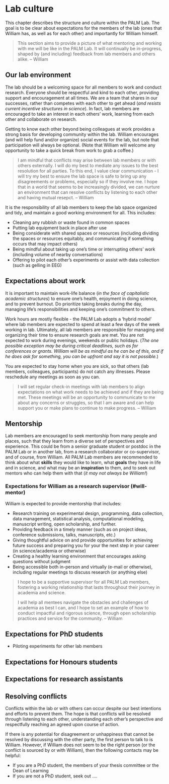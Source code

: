 # Lab culture {#lab-culture}

This chapter describes the structure and culture within the PALM Lab. The goal is to be clear about expectations for the members of the lab (ones that William has, as well as for each other) and importantly for William himself.

> This section aims to provide a picture of what mentoring and working with me will be like in the PALM Lab. It will continually be in-progress, shaped by (and including) feedback from lab members and others alike. -- William

## Our lab environment {#lab-environment}

The lab should be a welcoming space for all members to work and conduct research. Everyone should be respectful and kind to each other, providing support and encouragement at all times. We are a team that shares in our successes, rather than competes with each other to get ahead (*and resists current incentive structures in science*). In fact, lab members are encouraged to take an interest in each others' work, learning from each other and collaborate on research.

Getting to know each other beyond being colleagues at work provides a strong basis for developing community within the lab. William encourages (and will help fund and/or organize) social events for the lab, but note that participation will always be optional. (Note that William will welcome any opportunity to take a quick break from work to grab a coffee.)

> I am mindful that conflicts may arise between lab members or with others externally. I will do my best to mediate any issues to the best resolution for all parties. To this end, I value clear communication - I will try my best to ensure the lab space is safe to bring up any disagreements or problems, especially so if they involve me. I hope that in a world that seems to be increasingly divided, we can nurture an environment that can resolve conflicts by listening to each other and having mutual resepct. -- William

It is the responsibility of all lab members to keep the lab space organized and tidy, and maintain a good working environment for all. This includes:

* Cleaning any rubbish or waste found in common spaces
* Putting lab equipment back in place after use
* Being considerate with shared spaces or resources (including dividing the spaces or resources equitably, and communicating if something occurs that may impact others)
* Being mindful about taking up one's time or interrupting others' work (including volume of nearby conversations)
* Offering to pilot each other's experiments or assist with data collection (such as gelling in EEG)

## Expectations about work {#lab-work}

It is important to maintain work-life balance (*in the face of capitalistic academic structures*) to ensure one's health, enjoyment in doing science, and to prevent burnout. Do prioritize taking breaks during the day, managing life's responsibilities and keeping one's commitment to others.

Work hours are mostly flexible - the PALM Lab adopts a 'hybrid model' where lab members are expected to spend at least a few days of the week working in lab. Ultimately, all lab members are responsible for managing and organizing their time to ensure research goals are met. You are not expected to work during evenings, weekends or public holidays. (*The one possible exception may be during critical deadlines, such as for conferences or grants. William will be as mindful as he can be of this, and if he does ask for something, you can be upfront and say it is not possible.*)

You are expected to stay home when you are sick, so that others (lab members, colleagues, participants) do not catch any illnesses. Please reschedule any meetings as soon as you can.

> I will set regular check-in meetings with lab members to align expectations on what work needs to be achieved and if they are being met. These meetings will be an opportunity to communicate to me about any concerns or struggles, so that I am aware and can help support you or make plans to continue to make progress. -- William

## Mentorship {#lab-mentorship}

Lab members are encouraged to seek mentorship from many people and places, such that they learn from a diverse set of perspectives and experience. This could be from a senior graduate student or postdoc in the PALM Lab or in another lab, from a research collaborator or co-supervisor, and of course, from William. All PALM Lab members are recommended to think about what **skills** they would like to learn, what **goals** they have in life and in science, and what may be an **inspiration** to them, and to seek out mentors who can help them with that (*it may not always be William!*)

### Expectations for William as a research supervisor (#will-mentor)

William is expected to provide mentorship that includes:

* Research training on experimental design, programming, data collection, data management, statistical analysis, computational modeling, manuscript writing, open scholarship, and further.
* Providing feedback in a timely manner (such as on project ideas, conference submissions, talks, manuscripts, etc.)
* Giving thoughtful advice on and provide opportunities for achieving future success and preparing you for your the next step in your career (in science/academia or otherwise)
* Creating a healthy learning environment that encourages asking questions without judgment
* Being accessible both in-person and virtually (e-mail or otherwise), including regular meetings to discuss research (or anything else)

> I hope to be a supportive supervisor for all PALM Lab members, fostering a working relationship that lasts throughout their journey in academia and science. 
>
> I will help all mentees navigate the obstacles and challenges of academia as best I can, and I hope to set an example of how to conduct impactful and rigorous science, through open scholarship practices and service for the community. -- William

## Expectations for PhD students

* Piloting experiments for other lab members

## Expectations for Honours students

## Expectations for research assistants

## Resolving conflicts

Conflicts within the lab or with others can occur despite our best intentions and efforts to prevent them. The hope is that conflicts will be resolved through listening to each other, understanding each other's perspective and respectfully reaching an agreed upon course of action.

If there is any potential for disagreement or unhappiness that cannot be resolved by discussing with the other party, the first person to talk to is William. However, if William does not seem to be the right person (or the conflict is sourced by or with William), then the following contacts may be helpful:

* If you are a PhD student, the members of your thesis committee or the Dean of Learning
* If you are not a PhD student, seek out ....

